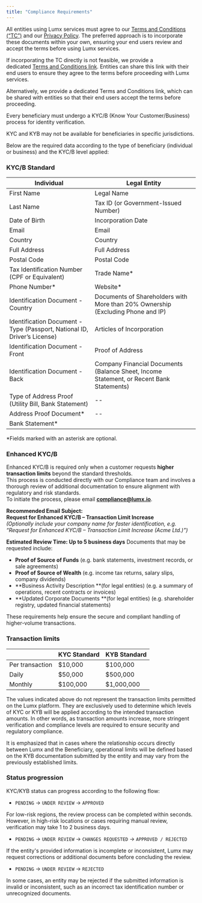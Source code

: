 ```yaml
---
title: "Compliance Requirements"
---
```


All entities using Lumx services must agree to our [Terms and Conditions (“TC”)](https://lumx.io/terms-of-use) and our [Privacy Policy](https://lumx.io/privacy-policy). The preferred approach is to incorporate these documents within your own, ensuring your end users review and accept the terms before using Lumx services.

If incorporating the TC directly is not feasible, we provide a dedicated [Terms and Conditions link](https://lumx.io/terms-of-use). Entities can share this link with their end users to ensure they agree to the terms before proceeding with Lumx services.[
](https://docs.lumx.io/concepts/orchestration)

Alternatively, we provide a dedicated Terms and Conditions link, which can be shared with entities so that their end users accept the terms before proceeding.

Every beneficiary must undergo a KYC/B (Know Your Customer/Business) process for identity verification.

<Note>
  KYC and KYB may not be available for beneficiaries in specific jurisdictions.
</Note>

Below are the required data according to the type of beneficiary (individual or business) and the KYC/B level applied:

### KYC/B Standard

| Individual                                                               | Legal Entity                                                                             |
| ------------------------------------------------------------------------ | ---------------------------------------------------------------------------------------- |
| First Name                                                               | Legal Name                                                                               |
| Last Name                                                                | Tax ID (or Government-Issued Number)                                                     |
| Date of Birth                                                            | Incorporation Date                                                                       |
| Email                                                                    | Email                                                                                    |
| Country                                                                  | Country                                                                                  |
| Full Address                                                             | Full Address                                                                             |
| Postal Code                                                              | Postal Code                                                                              |
| Tax Identification Number (CPF or Equivalent)                            | Trade Name\*                                                                             |
| Phone Number\*                                                           | Website\*                                                                                |
| Identification Document - Country                                        | Documents of Shareholders with More than 20% Ownership (Excluding Phone and IP)          |
| Identification Document - Type (Passport, National ID, Driver’s License) | Articles of Incorporation                                                                |
| Identification Document - Front                                          | Proof of Address                                                                         |
| Identification Document - Back                                           | Company Financial Documents (Balance Sheet, Income Statement, or Recent Bank Statements) |
| Type of Address Proof (Utility Bill, Bank Statement)                     | --                                                                                       |
| Address Proof Document\*                                                 | --                                                                                       |
| Bank Statement\*                                                         |                                                                                          |

\*Fields marked with an asterisk are optional.

### Enhanced KYC/B

Enhanced KYC/B is required only when a customer requests **higher transaction limits** beyond the standard thresholds.\
This process is conducted directly with our Compliance team and involves a thorough review of additional documentation to ensure alignment with regulatory and risk standards.\
To initiate the process, please email [**<u>compliance@lumx.io</u>**](mailto:compliance@lumx.io).

**Recommended Email Subject:** \
**Request for Enhanced KYC/B – Transaction Limit Increase**\
_(Optionally include your company name for faster identification, e.g. “Request for Enhanced KYC/B – Transaction Limit Increase (Acme Ltd.)”)_

**Estimated Review Time: Up to 5 business days**
Documents that may be requested include:

- **Proof of Source of Funds** (e.g. bank statements, investment records, or sale agreements)
- **Proof of Source of Wealth** (e.g. income tax returns, salary slips, company dividends)
- **Business Activity Description **(for legal entities) (e.g. a summary of operations, recent contracts or invoices)
- **Updated Corporate Documents **(for legal entities) (e.g. shareholder registry, updated financial statements)

These requirements help ensure the secure and compliant handling of higher-volume transactions.

### Transaction limits

|                 | KYC Standard | KYB Standard |
| :-------------- | :----------- | :----------- |
| Per transaction | \$10,000     | \$100,000    |
| Daily           | \$50,000     | \$500,000    |
| Monthly         | \$100,000    | \$1,000,000  |

<Note>
  The values indicated above do not represent the transaction limits permitted on the Lumx platform. They are exclusively used to determine which levels of KYC or KYB will be applied according to the intended transaction amounts. In other words, as transaction amounts increase, more stringent verification and compliance levels are required to ensure security and regulatory compliance.
</Note>

It is emphasized that in cases where the relationship occurs directly between Lumx and the Beneficiary, operational limits will be defined based on the KYB documentation submitted by the entity and may vary from the previously established limits.

### Status progression

KYC/KYB status can progress according to the following flow:

- `PENDING` → `UNDER REVIEW` → `APPROVED`

For low-risk regions, the review process can be completed within seconds. However, in high-risk locations or cases requiring manual review, verification may take 1 to 2 business days.

- `PENDING` → `UNDER REVIEW` → `CHANGES REQUESTED` → `APPROVED / REJECTED`

If the entity's provided information is incomplete or inconsistent, Lumx may request corrections or additional documents before concluding the review.

- `PENDING` → `UNDER REVIEW` → `REJECTED`

In some cases, an entity may be rejected if the submitted information is invalid or inconsistent, such as an incorrect tax identification number or unrecognized documents.